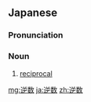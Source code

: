 ==Japanese==
{{ja-kanjitab|ぎゃく|すう|yomi=o}}

===Pronunciation===
{{ja-pron|ぎゃくすう|y=o}}

===Noun===
{{ja-noun|ぎゃくすう}}

# {{lb|ja|mathematics|sort=きゃくすう}} [[reciprocal]]

[[mg:逆数]]
[[ja:逆数]]
[[zh:逆数]]